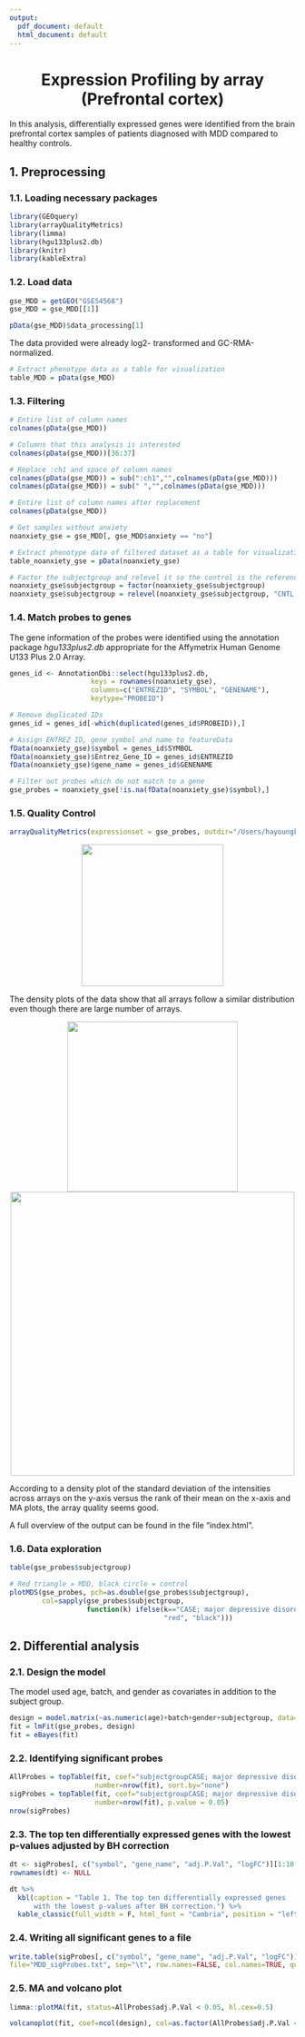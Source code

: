 ```yaml
---
output:
  pdf_document: default
  html_document: default
---
```

<center>
# Expression Profiling by array (Prefrontal cortex)
</center>


In this analysis, differentially expressed genes were identified from the brain prefrontal cortex samples of patients diagnosed with MDD compared to healthy controls. 

## 1. Preprocessing

### 1.1. Loading necessary packages

```r
library(GEOquery)
library(arrayQualityMetrics)
library(limma)
library(hgu133plus2.db)
library(knitr)
library(kableExtra)
```

### 1.2. Load data

```r
gse_MDD = getGEO("GSE54568")
gse_MDD = gse_MDD[[1]]
```

```r
pData(gse_MDD)$data_processing[1]
```

The data provided were already log2- transformed and GC-RMA-normalized.

```r
# Extract phenotype data as a table for visualization
table_MDD = pData(gse_MDD)
```

### 1.3. Filtering


```r
# Entire list of column names
colnames(pData(gse_MDD))
```

```r
# Columns that this analysis is interested
colnames(pData(gse_MDD))[36:37]

# Replace :ch1 and space of column names
colnames(pData(gse_MDD)) = sub(":ch1","",colnames(pData(gse_MDD)))
colnames(pData(gse_MDD)) = sub(" ","",colnames(pData(gse_MDD)))
```

```r
# Entire list of column names after replacement
colnames(pData(gse_MDD))
```

```r
# Get samples without anxiety
noanxiety_gse = gse_MDD[, gse_MDD$anxiety == "no"]

# Extract phenotype data of filtered dataset as a table for visualization
table_noanxiety_gse = pData(noanxiety_gse)

# Factor the subjectgroup and relevel it so the control is the reference
noanxiety_gse$subjectgroup = factor(noanxiety_gse$subjectgroup)
noanxiety_gse$subjectgroup = relevel(noanxiety_gse$subjectgroup, "CNTL; healthy control")
```

### 1.4. Match probes to genes

The gene information of the probes were identified using the annotation package *hgu133plus2.db* appropriate for the Affymetrix Human Genome U133 Plus 2.0 Array.

```r
genes_id <- AnnotationDbi::select(hgu133plus2.db,
                    keys = rownames(noanxiety_gse),
                    columns=c("ENTREZID", "SYMBOL", "GENENAME"),
                    keytype="PROBEID")

# Remove duplicated IDs
genes_id = genes_id[-which(duplicated(genes_id$PROBEID)),]

# Assign ENTREZ ID, gene symbol and name to featureData
fData(noanxiety_gse)$symbol = genes_id$SYMBOL
fData(noanxiety_gse)$Entrez_Gene_ID = genes_id$ENTREZID
fData(noanxiety_gse)$gene_name = genes_id$GENENAME

# Filter out probes which do not match to a gene
gse_probes = noanxiety_gse[!is.na(fData(noanxiety_gse)$symbol),]
```

### 1.5. Quality Control

```r
arrayQualityMetrics(expressionset = gse_probes, outdir="/Users/hayoungkim/MDD/210720_QualityCheck", force=TRUE)
```

<center>
![](/Users/hayoungkim/MDD/210720_QualityCheck/dens.png){width=250px}
</center>

The density plots of the data show that all arrays follow a similar distribution even though there are large number of arrays.

<center>
![](/Users/hayoungkim/MDD/210720_QualityCheck/msd.png){width=300px}
</center>

<center>
![](/Users/hayoungkim/MDD/210720_QualityCheck/ma.png){width=500px}
</center>

According to a density plot of the standard deviation of the intensities across arrays on the y-axis versus the rank of their mean on the x-axis and MA plots, the array quality seems good.

A full overview of the output can be found in the file "index.html".

### 1.6. Data exploration

```r
table(gse_probes$subjectgroup)
```


```r
# Red triangle = MDD, black circle = control
plotMDS(gse_probes, pch=as.double(gse_probes$subjectgroup),
        col=sapply(gse_probes$subjectgroup,
                   function(k) ifelse(k=="CASE; major depressive disorder (MDD) patient",
                                      "red", "black")))
```

## 2. Differential analysis

### 2.1. Design the model

The model used age, batch, and gender as covariates in addition to the subject group.

```r
design = model.matrix(~as.numeric(age)+batch+gender+subjectgroup, data=pData(gse_probes))
fit = lmFit(gse_probes, design)
fit = eBayes(fit)
```

### 2.2. Identifying significant probes

```r
AllProbes = topTable(fit, coef="subjectgroupCASE; major depressive disorder (MDD) patient",
                     number=nrow(fit), sort.by="none")
sigProbes = topTable(fit, coef="subjectgroupCASE; major depressive disorder (MDD) patient",
                     number=nrow(fit), p.value = 0.05)
nrow(sigProbes)
```

### 2.3. The top ten differentially expressed genes with the lowest p-values adjusted by BH correction

```r
dt <- sigProbes[, c("symbol", "gene_name", "adj.P.Val", "logFC")][1:10,]
rownames(dt) <- NULL

dt %>%
  kbl(caption = "Table 1. The top ten differentially expressed genes
      with the lowest p-values after BH correction.") %>%
  kable_classic(full_width = F, html_font = "Cambria", position = "left")
```

### 2.4. Writing all significant genes to a file

```r
write.table(sigProbes[, c("symbol", "gene_name", "adj.P.Val", "logFC")],
file="MDD_sigProbes.txt", sep="\t", row.names=FALSE, col.names=TRUE, quote=FALSE)
```

### 2.5. MA and volcano plot

```r
limma::plotMA(fit, status=AllProbes$adj.P.Val < 0.05, hl.cex=0.5)
```

```r
volcanoplot(fit, coef=ncol(design), col=as.factor(AllProbes$adj.P.Val < 0.05), style="p-value")
```

